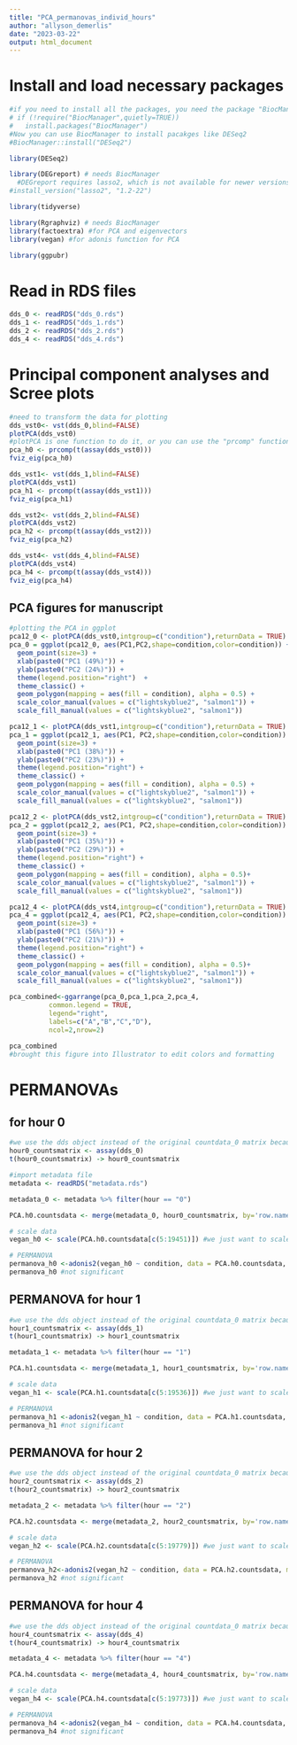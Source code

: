 ```yaml
---
title: "PCA_permanovas_individ_hours"
author: "allyson_demerlis"
date: "2023-03-22"
output: html_document
---
```

# Install and load necessary packages
```r
#if you need to install all the packages, you need the package "BiocManager" first.
# if (!require("BiocManager",quietly=TRUE))
#   install.packages("BiocManager")
#Now you can use BiocManager to install pacakges like DESeq2
#BiocManager::install("DESeq2")

library(DESeq2)

library(DEGreport) # needs BiocManager
  #DEGreport requires lasso2, which is not available for newer versions of R. To install lasso2, run library(remotes) (might need to install that package first), then run:
#install_version("lasso2", "1.2-22")

library(tidyverse) 

library(Rgraphviz) # needs BiocManager
library(factoextra) #for PCA and eigenvectors
library(vegan) #for adonis function for PCA

library(ggpubr)
```

# Read in RDS files
```r
dds_0 <- readRDS("dds_0.rds")
dds_1 <- readRDS("dds_1.rds")
dds_2 <- readRDS("dds_2.rds")
dds_4 <- readRDS("dds_4.rds")
```

# Principal component analyses and Scree plots
```r
#need to transform the data for plotting
dds_vst0<- vst(dds_0,blind=FALSE)
plotPCA(dds_vst0)
#plotPCA is one function to do it, or you can use the "prcomp" function, which lets you create a scree plot
pca_h0 <- prcomp(t(assay(dds_vst0)))
fviz_eig(pca_h0)

dds_vst1<- vst(dds_1,blind=FALSE)
plotPCA(dds_vst1)
pca_h1 <- prcomp(t(assay(dds_vst1)))
fviz_eig(pca_h1)

dds_vst2<- vst(dds_2,blind=FALSE)
plotPCA(dds_vst2)
pca_h2 <- prcomp(t(assay(dds_vst2)))
fviz_eig(pca_h2)

dds_vst4<- vst(dds_4,blind=FALSE)
plotPCA(dds_vst4)
pca_h4 <- prcomp(t(assay(dds_vst4)))
fviz_eig(pca_h4)
```


## PCA figures for manuscript
```r
#plotting the PCA in ggplot
pca12_0 <- plotPCA(dds_vst0,intgroup=c("condition"),returnData = TRUE)
pca_0 = ggplot(pca12_0, aes(PC1,PC2,shape=condition,color=condition)) + 
  geom_point(size=3) +  
  xlab(paste0("PC1 (49%)")) +
  ylab(paste0("PC2 (24%)")) +
  theme(legend.position="right")  + 
  theme_classic() +
  geom_polygon(mapping = aes(fill = condition), alpha = 0.5) +
  scale_color_manual(values = c("lightskyblue2", "salmon1")) +
  scale_fill_manual(values = c("lightskyblue2", "salmon1"))

pca12_1 <- plotPCA(dds_vst1,intgroup=c("condition"),returnData = TRUE)
pca_1 = ggplot(pca12_1, aes(PC1, PC2,shape=condition,color=condition)) + 
  geom_point(size=3) + 
  xlab(paste0("PC1 (38%)")) +
  ylab(paste0("PC2 (23%)")) +
  theme(legend.position="right") +
  theme_classic() +
  geom_polygon(mapping = aes(fill = condition), alpha = 0.5) +
  scale_color_manual(values = c("lightskyblue2", "salmon1")) +
  scale_fill_manual(values = c("lightskyblue2", "salmon1"))

pca12_2 <- plotPCA(dds_vst2,intgroup=c("condition"),returnData = TRUE)
pca_2 = ggplot(pca12_2, aes(PC1, PC2,shape=condition,color=condition)) + 
  geom_point(size=3) +   
  xlab(paste0("PC1 (35%)")) +
  ylab(paste0("PC2 (29%)")) +
  theme(legend.position="right") +
  theme_classic() +
  geom_polygon(mapping = aes(fill = condition), alpha = 0.5)+
  scale_color_manual(values = c("lightskyblue2", "salmon1")) +
  scale_fill_manual(values = c("lightskyblue2", "salmon1"))

pca12_4 <- plotPCA(dds_vst4,intgroup=c("condition"),returnData = TRUE)
pca_4 = ggplot(pca12_4, aes(PC1, PC2,shape=condition,color=condition)) + 
  geom_point(size=3) +  
  xlab(paste0("PC1 (56%)")) +
  ylab(paste0("PC2 (21%)")) +
  theme(legend.position="right") +
  theme_classic() +
  geom_polygon(mapping = aes(fill = condition), alpha = 0.5)+
  scale_color_manual(values = c("lightskyblue2", "salmon1")) +
  scale_fill_manual(values = c("lightskyblue2", "salmon1"))

pca_combined<-ggarrange(pca_0,pca_1,pca_2,pca_4,
          common.legend = TRUE,
          legend="right",
          labels=c("A","B","C","D"),
          ncol=2,nrow=2)

pca_combined
#brought this figure into Illustrator to edit colors and formatting
```


# PERMANOVAs
## for hour 0
```r
#we use the dds object instead of the original countdata_0 matrix because this has filtered out genes with low counts (<10)
hour0_countsmatrix <- assay(dds_0)
t(hour0_countsmatrix) -> hour0_countsmatrix 

#import metadata file
metadata <- readRDS("metadata.rds")

metadata_0 <- metadata %>% filter(hour == "0")

PCA.h0.countsdata <- merge(metadata_0, hour0_countsmatrix, by='row.names', all=TRUE)

# scale data
vegan_h0 <- scale(PCA.h0.countsdata[c(5:19451)]) #we just want to scale the gene counts

# PERMANOVA 
permanova_h0 <-adonis2(vegan_h0 ~ condition, data = PCA.h0.countsdata, method='eu', na.rm=TRUE, nperm = 999)
permanova_h0 #not significant
```

## PERMANOVA for hour 1
```r
#we use the dds object instead of the original countdata_0 matrix because this has filtered out genes with low counts (<10)
hour1_countsmatrix <- assay(dds_1)
t(hour1_countsmatrix) -> hour1_countsmatrix 

metadata_1 <- metadata %>% filter(hour == "1")

PCA.h1.countsdata <- merge(metadata_1, hour1_countsmatrix, by='row.names', all=TRUE)

# scale data
vegan_h1 <- scale(PCA.h1.countsdata[c(5:19536)]) #we just want to scale the gene counts

# PERMANOVA 
permanova_h1 <-adonis2(vegan_h1 ~ condition, data = PCA.h1.countsdata, method='eu', na.rm=TRUE, nperm = 999)
permanova_h1 #not significant
```

## PERMANOVA for hour 2
```r
#we use the dds object instead of the original countdata_0 matrix because this has filtered out genes with low counts (<10)
hour2_countsmatrix <- assay(dds_2)
t(hour2_countsmatrix) -> hour2_countsmatrix 

metadata_2 <- metadata %>% filter(hour == "2")

PCA.h2.countsdata <- merge(metadata_2, hour2_countsmatrix, by='row.names', all=TRUE)

# scale data
vegan_h2 <- scale(PCA.h2.countsdata[c(5:19779)]) #we just want to scale the gene counts

# PERMANOVA 
permanova_h2<-adonis2(vegan_h2 ~ condition, data = PCA.h2.countsdata, method='eu', na.rm=TRUE, nperm = 999)
permanova_h2 #not significant
```

## PERMANOVA for hour 4
```r
#we use the dds object instead of the original countdata_0 matrix because this has filtered out genes with low counts (<10)
hour4_countsmatrix <- assay(dds_4)
t(hour4_countsmatrix) -> hour4_countsmatrix 

metadata_4 <- metadata %>% filter(hour == "4")

PCA.h4.countsdata <- merge(metadata_4, hour4_countsmatrix, by='row.names', all=TRUE)

# scale data
vegan_h4 <- scale(PCA.h4.countsdata[c(5:19773)]) #we just want to scale the gene counts

# PERMANOVA 
permanova_h4 <-adonis2(vegan_h4 ~ condition, data = PCA.h4.countsdata, method='eu', na.rm=TRUE, nperm = 999)
permanova_h4 #not significant
```